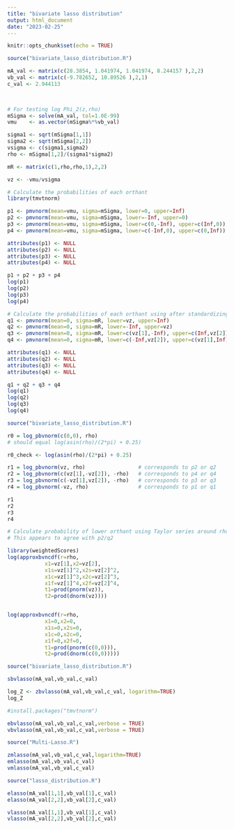 ---
title: "bivariate lasso distribution"
output: html_document
date: "2023-02-25"
---

```{r setup, include=FALSE}
knitr::opts_chunk$set(echo = TRUE)
```


```{r}
source("bivariate_lasso_distribution.R")

mA_val <- matrix(c(28.3854, 1.041974, 1.041974, 8.244157 ),2,2)
vb_val <- matrix(c(-9.782652, 10.89526 ),2,1)
c_val <- 2.944113 

 

# For testing log Phi_2(z,rho)
mSigma <- solve(mA_val, tol=1.0E-99)
vmu    <- as.vector(mSigma%*%vb_val)

sigma1 <- sqrt(mSigma[1,1])
sigma2 <- sqrt(mSigma[2,2])
vsigma <- c(sigma1,sigma2)
rho <- mSigma[1,2]/(sigma1*sigma2)

mR <- matrix(c(1,rho,rho,1),2,2)

vz <- -vmu/vsigma
```


```{r}
# Calculate the probabilities of each orthant
library(tmvtnorm)

p1 <- pmvnorm(mean=vmu, sigma=mSigma, lower=0, upper=Inf)
p2 <- pmvnorm(mean=vmu, sigma=mSigma, lower=-Inf, upper=0)
p3 <- pmvnorm(mean=vmu, sigma=mSigma, lower=c(0,-Inf), upper=c(Inf,0))
p4 <- pmvnorm(mean=vmu, sigma=mSigma, lower=c(-Inf,0), upper=c(0,Inf))

attributes(p1) <- NULL
attributes(p2) <- NULL
attributes(p3) <- NULL
attributes(p4) <- NULL

p1 + p2 + p3 + p4
log(p1)
log(p2)
log(p3)
log(p4)
```


```{r}
# Calculate the probabilities of each orthant using after standardizing
q1 <- pmvnorm(mean=0, sigma=mR, lower=vz, upper=Inf)
q2 <- pmvnorm(mean=0, sigma=mR, lower=-Inf, upper=vz)
q3 <- pmvnorm(mean=0, sigma=mR, lower=c(vz[1],-Inf), upper=c(Inf,vz[2]))
q4 <- pmvnorm(mean=0, sigma=mR, lower=c(-Inf,vz[2]), upper=c(vz[1],Inf))

attributes(q1) <- NULL
attributes(q2) <- NULL
attributes(q3) <- NULL
attributes(q4) <- NULL

q1 + q2 + q3 + q4
log(q1)
log(q2)
log(q3)
log(q4)
```

```{r}

source("bivariate_lasso_distribution.R")

r0 = log_pbvnorm(c(0,0), rho) 
# should equal log(asin(rho)/(2*pi) + 0.25)

r0_check <- log(asin(rho)/(2*pi) + 0.25)

r1 = log_pbvnorm(vz, rho)                 # corresponds to p2 or q2
r2 = log_pbvnorm(c(vz[1],-vz[2]), -rho)   # corresponds to p4 or q4
r3 = log_pbvnorm(c(-vz[1],vz[2]), -rho)   # corresponds to p3 or q3
r4 = log_pbvnorm(-vz, rho)                # corresponds to p1 or q1

r1
r2
r3
r4
```

```{r}
# Calculate probability of lower orthant using Taylor series around rho=0
# This appears to agree with p2/q2

library(weightedScores)
log(approxbvncdf(r=rho,
            x1=vz[1],x2=vz[2],
            x1s=vz[1]^2,x2s=vz[2]^2,
            x1c=vz[1]^3,x2c=vz[2]^3,
            x1f=vz[1]^4,x2f=vz[2]^4,
            t1=prod(pnorm(vz)),
            t2=prod(dnorm(vz))))


log(approxbvncdf(r=rho,
            x1=0,x2=0,
            x1s=0,x2s=0,
            x1c=0,x2c=0,
            x1f=0,x2f=0,
            t1=prod(pnorm(c(0,0))),
            t2=prod(dnorm(c(0,0)))))
```


```{r}
source("bivariate_lasso_distribution.R")

sbvlasso(mA_val,vb_val,c_val) 

log_Z <- zbvlasso(mA_val,vb_val,c_val, logarithm=TRUE) 
log_Z
```



```{r}
#install.packages("tmvtnorm")

ebvlasso(mA_val,vb_val,c_val,verbose = TRUE) 
vbvlasso(mA_val,vb_val,c_val,verbose = TRUE) 
```



```{r}
source("Multi-Lasso.R")

zmlasso(mA_val,vb_val,c_val,logarithm=TRUE)
emlasso(mA_val,vb_val,c_val)
vmlasso(mA_val,vb_val,c_val)
```



```{r}
source("lasso_distribution.R")

elasso(mA_val[1,1],vb_val[1],c_val)
elasso(mA_val[2,2],vb_val[2],c_val)

vlasso(mA_val[1,1],vb_val[1],c_val)
vlasso(mA_val[2,2],vb_val[2],c_val)
```